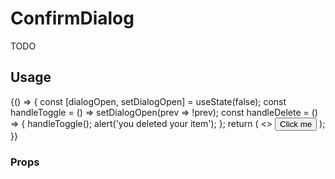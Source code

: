 <!--- ConfirmDialog.stories.mdx --->


<Meta title="components/ConfirmDialog" />

# ConfirmDialog

TODO

## Usage

<Canvas>
  <Story name="base">
    {() => {
      const [dialogOpen, setDialogOpen] = useState(false);
      const handleToggle = () => setDialogOpen(prev => !prev);
      const handleDelete = () => {
        handleToggle();
        alert('you deleted your item');
      };
      return (
        <>
          <Button onClick={handleToggle}>Click me</Button>
          <ConfirmDialog isVisible={dialogOpen} onToggleDialog={handleToggle} onConfirm={handleDelete} />
        </>
      );
    }}
  </Story>
</Canvas>

### Props

<ArgsTable of={ConfirmDialog} />
